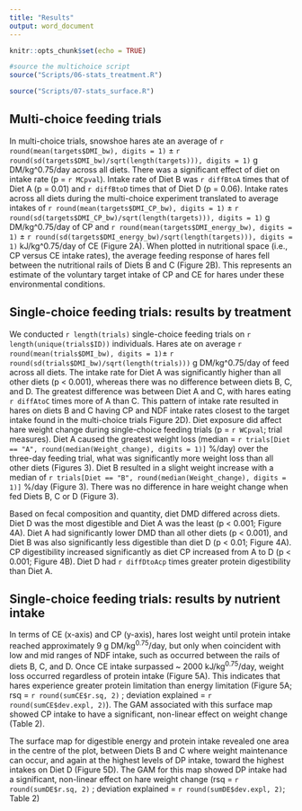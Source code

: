 ```yaml
---
title: "Results"
output: word_document
---
```


```r
knitr::opts_chunk$set(echo = TRUE)
```

```r

#source the multichoice script
source("Scripts/06-stats_treatment.R")

source("Scripts/07-stats_surface.R")
```

## Multi-choice feeding trials

In multi-choice trials, snowshoe hares ate an average of `r round(mean(targets$DMI_bw), digits = 1)` ± `r round(sd(targets$DMI_bw)/sqrt(length(targets))), digits = 1)` g DM/kg\^0.75/day across all diets. There was a significant effect of diet on intake rate (p = `r MCpval`). Intake rate of Diet B was `r diffBtoA` times that of Diet A (p = 0.01) and `r diffBtoD` times that of Diet D (p = 0.06). Intake rates across all diets during the multi-choice experiment translated to average intakes of `r round(mean(targets$DMI_CP_bw), digits = 1)` ± `r round(sd(targets$DMI_CP_bw)/sqrt(length(targets))), digits = 1)` g DM/kg\^0.75/day of CP and `r round(mean(targets$DMI_energy_bw), digits = 1)` ± `r round(sd(targets$DMI_energy_bw)/sqrt(length(targets))), digits = 1)` kJ/kg\^0.75/day of CE (Figure 2A). When plotted in nutritional space (i.e., CP versus CE intake rates), the average feeding response of hares fell between the nutritional rails of Diets B and C (Figure 2B). This represents an estimate of the voluntary target intake of CP and CE for hares under these environmental conditions.

## Single-choice feeding trials: results by treatment

We conducted `r length(trials)` single-choice feeding trials on `r length(unique(trials$ID))` individuals. Hares ate on average `r round(mean(trials$DMI_bw), digits = 1)`± `r round(sd(trials$DMI_bw)/sqrt(length(trials)))` g DM/kg\^0.75/day of feed across all diets. The intake rate for Diet A was significantly higher than all other diets (p \< 0.001), whereas there was no difference between diets B, C, and D. The greatest difference was between Diet A and C, with hares eating `r diffAtoC` times more of A than C. This pattern of intake rate resulted in hares on diets B and C having CP and NDF intake rates closest to the target intake found in the multi-choice trials Figure 2D). Diet exposure did affect hare weight change during single-choice feeding trials (p = `r WCpval`; trial measures). Diet A caused the greatest weight loss (median = `r trials[Diet == "A", round(median(Weight_change), digits = 1)]` %/day) over the three-day feeding trial, what was significantly more weight loss than all other diets (Figures 3). Diet B resulted in a slight weight increase with a median of `r trials[Diet == "B", round(median(Weight_change), digits = 1)]` %/day (Figure 3). There was no difference in hare weight change when fed Diets B, C or D (Figure 3).

Based on fecal composition and quantity, diet DMD differed across diets. Diet D was the most digestible and Diet A was the least (p \< 0.001; Figure 4A). Diet A had significantly lower DMD than all other diets (p \< 0.001), and Diet B was also significantly less digestible than diet D (p \< 0.01; Figure 4A). CP digestibility increased significantly as diet CP increased from A to D (p \< 0.001; Figure 4B). Diet D had `r diffDtoAcp` times greater protein digestibility than Diet A.

## Single-choice feeding trials: results by nutrient intake

In terms of CE (x-axis) and CP (y-axis), hares lost weight until protein intake reached approximately 9 g DM/kg^0.75^/day, but only when coincident with low and mid ranges of NDF intake, such as occurred between the rails of diets B, C, and D. Once CE intake surpassed \~ 2000 kJ/kg^0.75^/day, weight loss occurred regardless of protein intake (Figure 5A). This indicates that hares experience greater protein limitation than energy limitation (Figure 5A; rsq = `r round(sumCE$r.sq, 2)` ; deviation explained = `r round(sumCE$dev.expl, 2)`). The GAM associated with this surface map showed CP intake to have a significant, non-linear effect on weight change (Table 2).

The surface map for digestible energy and protein intake revealed one area in the centre of the plot, between Diets B and C where weight maintenance can occur, and again at the highest levels of DP intake, toward the highest intakes on Diet D (Figure 5D). The GAM for this map showed DP intake had a significant, non-linear effect on hare weight change (rsq = `r round(sumDE$r.sq, 2)` ; deviation explained = `r round(sumDE$dev.expl, 2)`; Table 2)

